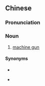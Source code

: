 {{also|机关枪}}
==Chinese==
{{zh-forms|s=机关枪|type=21|t2=機關鎗}}

===Pronunciation===
{{zh-pron
|m=jīguānqiāng
|c=gei1 gwaan1 coeng1
|cat=n
}}

===Noun===
{{zh-noun}}

# [[machine gun]]

====Synonyms====
* {{zh-l|機槍}}
* {{qualifier|Min Nan|Hakka}} {{zh-l|機關銃}}

{{zh-cat|Firearms}}